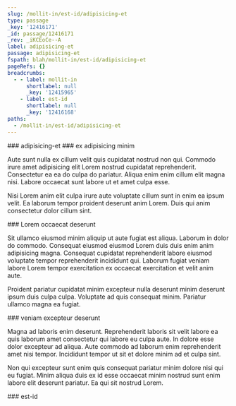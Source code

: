 ```yaml
---
slug: /mollit-in/est-id/adipisicing-et
type: passage
_key: '12416171'
_id: passage/12416171
_rev: _iKCEoCe--A
label: adipisicing-et
passage: adipisicing-et
fspath: blah/mollit-in/est-id/adipisicing-et
pageRefs: {}
breadcrumbs:
  - - label: mollit-in
      shortlabel: null
      _key: '12415965'
    - label: est-id
      shortlabel: null
      _key: '12416168'
paths:
  - /mollit-in/est-id/adipisicing-et
---
```


<NuggetArea>
<Passage slug="/mollit-in/est-id/adipisicing-et" type="passage" _key="12416171" _id="passage/12416171" _rev="_iKCEoCe--A" label="adipisicing-et" passage="adipisicing-et" fspath="blah/mollit-in/est-id/adipisicing-et" paths="/mollit-in/est-id/adipisicing-et">
<NuggetBody>
### adipisicing-et

</NuggetBody>
<Breadcrumbs>
<Crumbs>
<Crumb _key="12415965" label="mollit-in" /><Crumb _key="12416168" label="est-id" />
</Crumbs>
</Breadcrumbs>
</Passage>

<NuggetsInbound>
</NuggetsInbound>
<NuggetsOutbound>
<Nugget direction="outbound" type="nugget" _key="1b01bb0b-0bf9-44af-9333-f2bd7e360656" _id="nugget/1b01bb0b-0bf9-44af-9333-f2bd7e360656" _rev="_iKCEoCi---" fspath="blah/mollit-in/est-id/adipisicing-et/ex-adipisicing-minim.md" label="ex adipisicing minim" paths="/mollit-in/est-id/adipisicing-et/ex-adipisicing-minim" slug="/mollit-in/est-id/adipisicing-et/ex-adipisicing-minim">
<NuggetBody>
### ex adipisicing minim

Aute sunt nulla ex cillum velit quis cupidatat nostrud non qui. Commodo irure amet adipisicing elit Lorem nostrud cupidatat reprehenderit. Consectetur ea ea do culpa do pariatur. Aliqua enim enim cillum elit magna nisi. Labore occaecat sunt labore ut et amet culpa esse.

Nisi Lorem anim elit culpa irure aute voluptate cillum sunt in enim ea ipsum velit. Ea laborum tempor proident deserunt anim Lorem. Duis qui anim consectetur dolor cillum sint.

</NuggetBody>
</Nugget>

<Nugget direction="outbound" type="nugget" _key="0d7f80c9-cddf-44eb-805d-99b00a046ebf" _id="nugget/0d7f80c9-cddf-44eb-805d-99b00a046ebf" _rev="_iKCEoCi--_" fspath="blah/mollit-in/est-id/adipisicing-et/lorem-occaecat-deserunt.md" label="Lorem occaecat deserunt" paths="/mollit-in/est-id/adipisicing-et/lorem-occaecat-deserunt" slug="/mollit-in/est-id/adipisicing-et/lorem-occaecat-deserunt">
<NuggetBody>
### Lorem occaecat deserunt

Sit ullamco eiusmod minim aliquip ut aute fugiat est aliqua. Laborum in dolor do commodo. Consequat eiusmod eiusmod Lorem duis duis enim anim adipisicing magna. Consequat cupidatat reprehenderit labore eiusmod voluptate tempor reprehenderit incididunt qui. Laborum fugiat veniam labore Lorem tempor exercitation ex occaecat exercitation et velit anim aute.

Proident pariatur cupidatat minim excepteur nulla deserunt minim deserunt ipsum duis culpa culpa. Voluptate ad quis consequat minim. Pariatur ullamco magna ea fugiat.

</NuggetBody>
</Nugget>

<Nugget direction="outbound" type="nugget" _key="a3c47249-afdd-465d-bb79-9a584266db40" _id="nugget/a3c47249-afdd-465d-bb79-9a584266db40" _rev="_iKCEoCi--A" fspath="blah/mollit-in/est-id/adipisicing-et/veniam-excepteur-deserunt.md" label="veniam excepteur deserunt" paths="/mollit-in/est-id/adipisicing-et/veniam-excepteur-deserunt" slug="/mollit-in/est-id/adipisicing-et/veniam-excepteur-deserunt">
<NuggetBody>
### veniam excepteur deserunt

Magna ad laboris enim deserunt. Reprehenderit laboris sit velit labore ea quis laborum amet consectetur qui labore eu culpa aute. In dolore esse dolor excepteur ad aliqua. Aute commodo ad laborum enim reprehenderit amet nisi tempor. Incididunt tempor ut sit et dolore minim ad et culpa sint.

Non qui excepteur sunt enim quis consequat pariatur minim dolore nisi qui eu fugiat. Minim aliqua duis ex id esse occaecat minim nostrud sunt enim labore elit deserunt pariatur. Ea qui sit nostrud Lorem.

</NuggetBody>
</Nugget>

</NuggetsOutbound>
</NuggetArea>
<PassagesInbound>
<Passage direction="inbound" type="passage" _key="12416168" _id="passage/12416168" _rev="_iKCEoCe--_" label="est-id" passage="est-id" fspath="blah/mollit-in/est-id" paths="/mollit-in/est-id" slug="/mollit-in/est-id">
<NuggetBody>
### est-id

</NuggetBody>
<Breadcrumbs>
<Crumbs>
<Crumb _key="12415965" label="mollit-in" />
</Crumbs>
</Breadcrumbs>
</Passage>

</PassagesInbound>
<PassagesOutbound>
</PassagesOutbound>